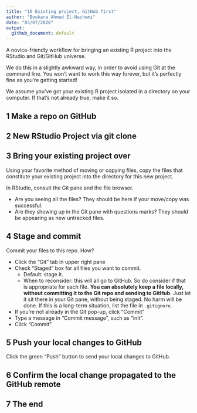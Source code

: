 ```yaml
---
title: "16 Existing project, GitHub first"
author: "Boukara Ahmed El-Hachemi"
date: "03/07/2020"
output:
  github_document: default
---
```


A novice-friendly workflow for bringing an existing R project into the RStudio and Git/GitHub universe.   

We do this in a slightly awkward way, in order to avoid using Git at the command line. You won’t want to work this way forever, but it’s perfectly fine as you’re getting started!   

We assume you’ve got your existing R project isolated in a directory on your computer. If that’s not already true, make it so.   

## 1 Make a repo on GitHub   

## 2 New RStudio Project via git clone  

## 3 Bring your existing project over  

Using your favorite method of moving or copying files, copy the files that constitute your existing project into the directory for this new project.   

In RStudio, consult the Git pane and the file browser.   

* Are you seeing all the files? They should be here if your move/copy was successful.  
* Are they showing up in the Git pane with questions marks? They should be appearing as new untracked files.    

## 4 Stage and commit

Commit your files to this repo. How?   

* Click the “Git” tab in upper right pane  
* Check “Staged” box for all files you want to commit.  
  * Default: stage it.  
  * When to reconsider: this will all go to GitHub. So do consider if that is appropriate for each file. **You can absolutely keep a file locally, without committing it to the Git repo and sending to GitHub**. Just let it sit there in your Git pane, without being staged. No harm will be done. If this is a long-term situation, list the file in `.gitignore`.   
* If you’re not already in the Git pop-up, click “Commit”   
* Type a message in “Commit message”, such as “init”.  
* Click “Commit”   

## 5 Push your local changes to GitHub

Click the green “Push” button to send your local changes to GitHub.  

## 6 Confirm the local change propagated to the GitHub remote

## 7 The end

